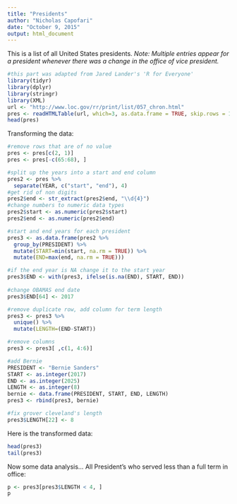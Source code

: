```yaml
---
title: "Presidents"
author: "Nicholas Capofari"
date: "October 9, 2015"
output: html_document
---
```


This is a list of all United States presidents.
*Note: Multiple entries appear for a president whenever there was a change in the office of vice president.*
```r
#this part was adapted from Jared Lander's 'R for Everyone'
library(tidyr)
library(dplyr)
library(stringr)
library(XML)
url <- "http://www.loc.gov/rr/print/list/057_chron.html"
pres <- readHTMLTable(url, which=3, as.data.frame = TRUE, skip.rows = 1, header = TRUE, stringAsFactors = FALSE)
head(pres)
```
Transforming the data:
```r
#remove rows that are of no value
pres <- pres[c(2, 1)]
pres <- pres[-c(65:68), ]

#split up the years into a start and end column
pres2 <- pres %>% 
  separate(YEAR, c("start", "end"), 4)
#get rid of non digits
pres2$end <- str_extract(pres2$end, "\\d{4}")
#change numbers to numeric data types
pres2$start <- as.numeric(pres2$start)
pres2$end <- as.numeric(pres2$end)

#start and end years for each president
pres3 <- as.data.frame(pres2 %>%
  group_by(PRESIDENT) %>%
  mutate(START=min(start, na.rm = TRUE)) %>%
  mutate(END=max(end, na.rm = TRUE)))

#if the end year is NA change it to the start year
pres3$END <- with(pres3, ifelse(is.na(END), START, END))
                  
#change OBAMAS end date
pres3$END[64] <- 2017

#remove duplicate row, add column for term length
pres3 <- pres3 %>% 
  unique() %>%
  mutate(LENGTH=(END-START))

#remove columns
pres3 <- pres3[ ,c(1, 4:6)]

#add Bernie
PRESIDENT <- "Bernie Sanders"
START <- as.integer(2017)
END <- as.integer(2025)
LENGTH <- as.integer(8)
bernie <- data.frame(PRESIDENT, START, END, LENGTH)
pres3 <- rbind(pres3, bernie)

#fix grover cleveland's length
pres3$LENGTH[22] <- 8
```
Here is the transformed data:
```r
head(pres3)
tail(pres3)
```
Now some data analysis...
All President's who served less than a full term in office:
```r
p <- pres3[pres3$LENGTH < 4, ]
p
```